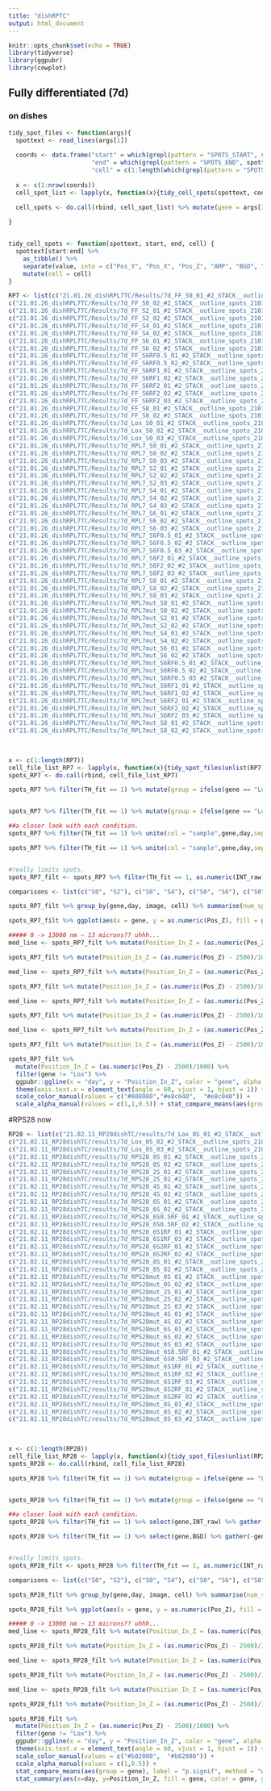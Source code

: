 ```yaml
---
title: "dishRPTC"
output: html_document
---
```


```r
knitr::opts_chunk$set(echo = TRUE)
library(tidyverse)
library(ggpubr)
library(cowplot)
```

## Fully differentiated (7d)
### on dishes

```r

tidy_spot_files <- function(args){ 
  spottext <- read_lines(args[1])
  
  coords <- data.frame("start" = which(grepl(pattern = "SPOTS_START", spottext))+2, 
                       "end" = which(grepl(pattern = "SPOTS_END", spottext))-1,
                       "cell" = c(1:length(which(grepl(pattern = "SPOTS_START", spottext))+2)))
  
  x <- c(1:nrow(coords))
  cell_spot_list <- lapply(x, function(x){tidy_cell_spots(spottext, coords$start[x], coords$end[x], coords$cell[x])})
  
  cell_spots <- do.call(rbind, cell_spot_list) %>% mutate(gene = args[3], day = args[2], image = args[4]) %>% select(gene, day, image, cell, everything())

}


tidy_cell_spots <- function(spottext, start, end, cell) {
  spottext[start:end] %>% 
    as_tibble() %>% 
    separate(value, into = c("Pos_Y", "Pos_X", "Pos_Z", "AMP", "BGD", "RES", "SigmaX", "SigmaY", "SigmaZ", "Cent_Y", "Cent_X", "Cent_Z", "MuY", "MuX", "MuZ", "ITERY_det", "Y_det", "X_det", "Z_det", "Y_min", "Y_max", "X_min", "X_max", "Z_min", "Z_max", "INT_raw", "INT_filt", "SC_det", "SC_det_norm", "TH_det", "TH_fit", "IN_nuc"), sep = "\t") %>% 
    mutate(cell = cell)
}

RP7 <- list(c("21.01.26_dishRPL7TC/Results/7d_FF_S0_01_#2_STACK__outline_spots_210126.txt" ,"S0", "FF", "01"),
c("21.01.26_dishRPL7TC/Results/7d_FF_S0_02_#2_STACK__outline_spots_210126.txt" ,"S0", "FF", "02"),
c("21.01.26_dishRPL7TC/Results/7d_FF_S2_01_#2_STACK__outline_spots_210126.txt" ,"S2", "FF", "01"),
c("21.01.26_dishRPL7TC/Results/7d_FF_S2_02_#2_STACK__outline_spots_210126.txt" ,"S2", "FF", "02"),
c("21.01.26_dishRPL7TC/Results/7d_FF_S4_01_#2_STACK__outline_spots_210126.txt" ,"S4", "FF", "01"),
c("21.01.26_dishRPL7TC/Results/7d_FF_S4_02_#2_STACK__outline_spots_210126.txt" ,"S4", "FF", "02"),
c("21.01.26_dishRPL7TC/Results/7d_FF_S6_01_#2_STACK__outline_spots_210126.txt" ,"S6", "FF", "01"),
c("21.01.26_dishRPL7TC/Results/7d_FF_S6_02_#2_STACK__outline_spots_210126.txt" ,"S6", "FF", "02"),
c("21.01.26_dishRPL7TC/Results/7d_FF_S6RF0.5_01_#2_STACK__outline_spots_210126.txt" ,"S6RF0.5", "FF", "01"),
c("21.01.26_dishRPL7TC/Results/7d_FF_S6RF0.5_02_#2_STACK__outline_spots_210126.txt" ,"S6RF0.5", "FF", "02"),
c("21.01.26_dishRPL7TC/Results/7d_FF_S6RF1_01_#2_STACK__outline_spots_210126.txt" ,"S6RF1", "FF", "01"),
c("21.01.26_dishRPL7TC/Results/7d_FF_S6RF1_02_#2_STACK__outline_spots_210126.txt" ,"S6RF1", "FF", "02"),
c("21.01.26_dishRPL7TC/Results/7d_FF_S6RF2_01_#2_STACK__outline_spots_210126.txt" ,"S6RF2", "FF", "01"),
c("21.01.26_dishRPL7TC/Results/7d_FF_S6RF2_02_#2_STACK__outline_spots_210126.txt" ,"S6RF2", "FF", "02"),
c("21.01.26_dishRPL7TC/Results/7d_FF_S6RF2_03_#2_STACK__outline_spots_210126.txt" ,"S6RF2", "FF", "03"),
c("21.01.26_dishRPL7TC/Results/7d_FF_S8_01_#2_STACK__outline_spots_210126.txt" ,"S8", "FF", "01"),
c("21.01.26_dishRPL7TC/Results/7d_FF_S8_02_#2_STACK__outline_spots_210126.txt" ,"S8", "FF", "02"),
c("21.01.26_dishRPL7TC/Results/7d_Lox_S0_01_#2_STACK__outline_spots_210126.txt" ,"S0", "Lox", "01"),
c("21.01.26_dishRPL7TC/Results/7d_Lox_S0_02_#2_STACK__outline_spots_210126.txt" ,"S0", "Lox", "02"),
c("21.01.26_dishRPL7TC/Results/7d_Lox_S0_03_#2_STACK__outline_spots_210126.txt" ,"S0", "Lox", "03"),
c("21.01.26_dishRPL7TC/Results/7d_RPL7_S0_01_#2_STACK__outline_spots_210126.txt" ,"S0", "RPL7", "01"),
c("21.01.26_dishRPL7TC/Results/7d_RPL7_S0_02_#2_STACK__outline_spots_210126.txt" ,"S0", "RPL7", "02"),
c("21.01.26_dishRPL7TC/Results/7d_RPL7_S0_03_#2_STACK__outline_spots_210126.txt" ,"S0", "RPL7", "03"),
c("21.01.26_dishRPL7TC/Results/7d_RPL7_S2_01_#2_STACK__outline_spots_210126.txt" ,"S2", "RPL7", "01"),
c("21.01.26_dishRPL7TC/Results/7d_RPL7_S2_02_#2_STACK__outline_spots_210126.txt" ,"S2", "RPL7", "02"),
c("21.01.26_dishRPL7TC/Results/7d_RPL7_S2_03_#2_STACK__outline_spots_210126.txt" ,"S2", "RPL7", "03"),
c("21.01.26_dishRPL7TC/Results/7d_RPL7_S4_01_#2_STACK__outline_spots_210126.txt" ,"S4", "RPL7", "01"),
c("21.01.26_dishRPL7TC/Results/7d_RPL7_S4_02_#2_STACK__outline_spots_210126.txt" ,"S4", "RPL7", "02"),
c("21.01.26_dishRPL7TC/Results/7d_RPL7_S4_03_#2_STACK__outline_spots_210126.txt" ,"S4", "RPL7", "03"),
c("21.01.26_dishRPL7TC/Results/7d_RPL7_S6_01_#2_STACK__outline_spots_210126.txt" ,"S6", "RPL7", "01"),
c("21.01.26_dishRPL7TC/Results/7d_RPL7_S6_02_#2_STACK__outline_spots_210126.txt" ,"S6", "RPL7", "02"),
c("21.01.26_dishRPL7TC/Results/7d_RPL7_S6_03_#2_STACK__outline_spots_210126.txt" ,"S6", "RPL7", "03"),
c("21.01.26_dishRPL7TC/Results/7d_RPL7_S6F0.5_01_#2_STACK__outline_spots_210126.txt" ,"S6RF0.5", "RPL7", "01"),
c("21.01.26_dishRPL7TC/Results/7d_RPL7_S6F0.5_02_#2_STACK__outline_spots_210126.txt" ,"S6RF0.5", "RPL7", "02"),
c("21.01.26_dishRPL7TC/Results/7d_RPL7_S6F0.5_03_#2_STACK__outline_spots_210126.txt" ,"S6RF0.5", "RPL7", "03"),
c("21.01.26_dishRPL7TC/Results/7d_RPL7_S6F2_01_#2_STACK__outline_spots_210126.txt" ,"S6RF2", "RPL7", "01"),
c("21.01.26_dishRPL7TC/Results/7d_RPL7_S6F2_02_#2_STACK__outline_spots_210126.txt" ,"S6RF2", "RPL7", "02"),
c("21.01.26_dishRPL7TC/Results/7d_RPL7_S6F2_03_#2_STACK__outline_spots_210126.txt" ,"S6RF2", "RPL7", "03"),
c("21.01.26_dishRPL7TC/Results/7d_RPL7_S8_01_#2_STACK__outline_spots_210126.txt" ,"S8", "RPL7", "01"),
c("21.01.26_dishRPL7TC/Results/7d_RPL7_S8_02_#2_STACK__outline_spots_210126.txt" ,"S8", "RPL7", "02"),
c("21.01.26_dishRPL7TC/Results/7d_RPL7_S8_03_#2_STACK__outline_spots_210126.txt" ,"S8", "RPL7", "03"),
c("21.01.26_dishRPL7TC/Results/7d_RPL7mut_S0_01_#2_STACK__outline_spots_210126.txt" ,"S0", "RPL7mut", "01"),
c("21.01.26_dishRPL7TC/Results/7d_RPL7mut_S0_02_#2_STACK__outline_spots_210126.txt" ,"S0", "RPL7mut", "02"),
c("21.01.26_dishRPL7TC/Results/7d_RPL7mut_S2_01_#2_STACK__outline_spots_210126.txt" ,"S0", "RPL7mut", "01"),
c("21.01.26_dishRPL7TC/Results/7d_RPL7mut_S2_02_#2_STACK__outline_spots_210126.txt" ,"S2", "RPL7mut", "02"),
c("21.01.26_dishRPL7TC/Results/7d_RPL7mut_S4_01_#2_STACK__outline_spots_210126.txt" ,"S4", "RPL7mut", "01"),
c("21.01.26_dishRPL7TC/Results/7d_RPL7mut_S4_02_#2_STACK__outline_spots_210126.txt" ,"S4", "RPL7mut", "02"),
c("21.01.26_dishRPL7TC/Results/7d_RPL7mut_S6_01_#2_STACK__outline_spots_210126.txt" ,"S6", "RPL7mut", "01"),
c("21.01.26_dishRPL7TC/Results/7d_RPL7mut_S6_02_#2_STACK__outline_spots_210126.txt" ,"S6", "RPL7mut", "02"),
c("21.01.26_dishRPL7TC/Results/7d_RPL7mut_S6RF0.5_01_#2_STACK__outline_spots_210126.txt" ,"S6RF0.5", "RPL7mut", "01"),
c("21.01.26_dishRPL7TC/Results/7d_RPL7mut_S6RF0.5_02_#2_STACK__outline_spots_210126.txt" ,"S6RF0.5", "RPL7mut", "02"),
c("21.01.26_dishRPL7TC/Results/7d_RPL7mut_S6RF0.5_03_#2_STACK__outline_spots_210126.txt" ,"S6RF0.5", "RPL7mut", "03"),
c("21.01.26_dishRPL7TC/Results/7d_RPL7mut_S6RF1_01_#2_STACK__outline_spots_210126.txt" ,"S6RF1", "RPL7mut", "01"),
c("21.01.26_dishRPL7TC/Results/7d_RPL7mut_S6RF1_02_#2_STACK__outline_spots_210126.txt" ,"S6RF1", "RPL7mut", "02"),
c("21.01.26_dishRPL7TC/Results/7d_RPL7mut_S6RF2_01_#2_STACK__outline_spots_210126.txt" ,"S6RF2", "RPL7mut", "01"),
c("21.01.26_dishRPL7TC/Results/7d_RPL7mut_S6RF2_02_#2_STACK__outline_spots_210126.txt" ,"S6RF2", "RPL7mut", "02"),
c("21.01.26_dishRPL7TC/Results/7d_RPL7mut_S6RF2_03_#2_STACK__outline_spots_210126.txt" ,"S6RF2", "RPL7mut", "03"),
c("21.01.26_dishRPL7TC/Results/7d_RPL7mut_S8_01_#2_STACK__outline_spots_210126.txt" ,"S8", "RPL7mut", "01"),
c("21.01.26_dishRPL7TC/Results/7d_RPL7mut_S8_02_#2_STACK__outline_spots_210126.txt" ,"S8", "RPL7mut", "02"))
           
           

x <- c(1:length(RP7))
cell_file_list_RP7 <- lapply(x, function(x){tidy_spot_files(unlist(RP7[x]))})
spots_RP7 <- do.call(rbind, cell_file_list_RP7) 

```

```r

spots_RP7 %>% filter(TH_fit == 1) %>% mutate(group = ifelse(gene == "Lox", "neg", "pos")) %>% select(group, SigmaX, SigmaZ, BGD, Pos_Z) %>% gather(-group,key = "param", value = "value") %>% mutate(value = as.numeric(value)) %>% ggplot(aes(y=value, group = group, fill = group)) + geom_density(alpha = 0.5) + facet_wrap(.~param, scales = "free") + theme_cowplot()


spots_RP7 %>% filter(TH_fit == 1) %>% mutate(group = ifelse(gene == "Lox", "neg", "pos")) %>% select(group, AMP, INT_raw, INT_filt) %>% gather(-group,key = "param", value = "value") %>% mutate(value = as.numeric(value)) %>% ggplot(aes(y=value, group = group, fill = group)) + geom_density(alpha = 0.5) + facet_wrap(.~param, scales = "free") + theme_cowplot() + ylim(0,2000)

##a closer look with each condition.
spots_RP7 %>% filter(TH_fit == 1) %>% unite(col = "sample",gene,day,sep = "_") %>% select(sample,INT_raw) %>% gather(-sample,key = "param", value = "value") %>% mutate(value = as.numeric(value)) %>% ggplot(aes(y=value, group = sample, fill = sample)) + geom_density(alpha = 0.5) + theme_cowplot() + ylim(450,1500) + geom_hline(yintercept = 850)

spots_RP7 %>% filter(TH_fit == 1) %>% unite(col = "sample",gene,day,sep = "_") %>% select(sample,BGD) %>% gather(-sample,key = "param", value = "value") %>% mutate(value = as.numeric(value)) %>% ggplot(aes(y=value, group = sample, fill = sample)) + geom_density(alpha = 0.5) + theme_cowplot() + ylim(300,800) + geom_hline(yintercept = 450)


#really limits spots.
spots_RP7_filt <- spots_RP7 %>% filter(TH_fit == 1, as.numeric(INT_raw) > 900, as.numeric(INT_raw)<2000 ,as.numeric(SigmaX) < 135) as.numeric(BGD) > 450)

```



```r
comparisons <- list(c("S0", "S2"), c("S0", "S4"), c("S0", "S6"), c("S0", "S8"), c("S6", "S6RF0.5"), c("S6", "S6RF1"), c("S6", "S6RF2"), c("S6RF2", "S8"))

spots_RP7_filt %>% group_by(gene,day, image, cell) %>% summarise(num_spots = n()) %>% ggplot(aes(x = day, y = num_spots)) + geom_violin(aes(fill = gene)) + geom_boxplot(aes(fill = gene), width = 0.25) + geom_point(alpha = 0.01, position = "jitter") + theme_cowplot() + guides(fill = FALSE, col = FALSE) + EnvStats::stat_n_text(y.pos = -5) + stat_compare_means(comparisons = comparisons, method = "wilcox.test") + labs(x = "", y = "Number of spots per cell") + facet_wrap(.~gene, nrow = 4)

spots_RP7_filt %>% ggplot(aes(x = gene, y = as.numeric(Pos_Z), fill = gene)) + geom_point(alpha = 0.1, position = "jitter") + geom_violin() + geom_boxplot(width = 0.25, outlier.shape = NA) + theme_cowplot() + guides(fill = FALSE, col = FALSE) + stat_compare_means(comparisons = comparisons, method = "wilcox.test") + labs(x ="", y = "Raw FISH-quant Pos_Z")

##### 0 -> 13000 nm ~ 13 microns?? uhhh...
med_line <- spots_RP7_filt %>% mutate(Position_In_Z = (as.numeric(Pos_Z) - 2500)/1000) %>% filter(gene == "FF", day == "S0") %>% summarize(median(Position_In_Z)) %>% as.numeric()

spots_RP7_filt %>% mutate(Position_In_Z = (as.numeric(Pos_Z) - 2500)/1000) %>% filter(gene != "Lox") %>% ggplot(aes(x = day, y = Position_In_Z)) + geom_violin(aes(fill = gene, alpha = gene)) + geom_boxplot(aes(fill = gene, alpha = gene), width = 0.25, outlier.shape = NA) + geom_point(alpha = 0.001, position = "jitter") + theme_cowplot() + guides(fill = FALSE, col = FALSE, alpha = FALSE) + stat_compare_means(comparisons = comparisons, method = "wilcox.test") + scale_fill_manual(values = c("#808080","#e8c040",  "#e8c040")) + scale_alpha_manual(values = c(1,1,0.5)) + labs(x = "", y = "Position in Z (um)") + geom_hline(yintercept = med_line, size = 1, linetype = "dashed") + geom_hline(yintercept = 0) + facet_wrap(.~gene, nrow = 3)

```

```r
med_line <- spots_RP7_filt %>% mutate(Position_In_Z = (as.numeric(Pos_Z) - 2500)/1000) %>% filter(gene == "FF", day == "S0") %>% summarize(median(Position_In_Z)) %>% as.numeric()

spots_RP7_filt %>% mutate(Position_In_Z = (as.numeric(Pos_Z) - 2500)/1000) %>% filter(gene == "FF") %>% ggplot(aes(x = day, y = Position_In_Z)) + geom_violin(aes(fill = gene, alpha = gene)) + geom_boxplot(aes(fill = gene, alpha = gene), width = 0.25, outlier.shape = NA) + geom_point(alpha = 0.001, position = "jitter") + theme_cowplot() + guides(fill = FALSE, col = FALSE, alpha = FALSE) + stat_compare_means(comparisons = comparisons, method = "wilcox.test") + scale_fill_manual(values = c("#808080","#e8c040",  "#e8c040")) + scale_alpha_manual(values = c(1,1,0.5)) + labs(x = "", y = "Position in Z (um)") + geom_hline(yintercept = med_line, size = 1, linetype = "dashed") + geom_hline(yintercept = 0) 

med_line <- spots_RP7_filt %>% mutate(Position_In_Z = (as.numeric(Pos_Z) - 2500)/1000) %>% filter(gene == "RPL7", day == "S0") %>% summarize(median(Position_In_Z)) %>% as.numeric()

spots_RP7_filt %>% mutate(Position_In_Z = (as.numeric(Pos_Z) - 2500)/1000) %>% filter(gene == "RPL7") %>% ggplot(aes(x = day, y = Position_In_Z)) + geom_violin(aes(fill = gene, alpha = gene)) + geom_boxplot(aes(fill = gene, alpha = gene), width = 0.25, outlier.shape = NA) + geom_point(alpha = 0.001, position = "jitter") + theme_cowplot() + guides(fill = FALSE, col = FALSE, alpha = FALSE) + stat_compare_means(comparisons = list(c("S0", "S2"), c("S0", "S4"), c("S0", "S6"), c("S0", "S8"), c("S6", "S6RF0.5"), c("S6", "S6RF2")), method = "wilcox.test") + scale_fill_manual(values = c("#e8c040",  "#e8c040")) + scale_alpha_manual(values = c(1,1,0.5)) + labs(x = "", y = "Position in Z (um)") + geom_hline(yintercept = med_line, size = 1, linetype = "dashed") + geom_hline(yintercept = 0) 

med_line <- spots_RP7_filt %>% mutate(Position_In_Z = (as.numeric(Pos_Z) - 2500)/1000) %>% filter(gene == "RPL7mut", day == "S0") %>% summarize(median(Position_In_Z)) %>% as.numeric()

spots_RP7_filt %>% mutate(Position_In_Z = (as.numeric(Pos_Z) - 2500)/1000) %>% filter(gene == "RPL7mut") %>% ggplot(aes(x = day, y = Position_In_Z)) + geom_violin(aes(fill = gene, alpha = gene)) + geom_boxplot(aes(fill = gene, alpha = gene), width = 0.25, outlier.shape = NA) + geom_point(alpha = 0.001, position = "jitter") + theme_cowplot() + guides(fill = FALSE, col = FALSE, alpha = FALSE) + stat_compare_means(comparisons = comparisons, method = "wilcox.test") + scale_fill_manual(values = c("#e8c040",  "#e8c040")) + scale_alpha_manual(values = c(0.5,1,1,0.5)) + labs(x = "", y = "Position in Z (um)") + geom_hline(yintercept = med_line, size = 1, linetype = "dashed") + geom_hline(yintercept = 0) 

```

```r

spots_RP7_filt %>% 
  mutate(Position_In_Z = (as.numeric(Pos_Z) - 2500)/1000) %>% 
  filter(gene != "Lox") %>% 
  ggpubr::ggline(x = "day", y = "Position_In_Z", color = "gene", alpha = "gene", add = "mean", plot_type = "b", size = 1.5, title = "SPOTS YO", xlab = "", ylab = "Position n Z (um)") +
  theme(axis.text.x = element_text(angle = 60, vjust = 1, hjust = 1)) +
  scale_color_manual(values = c("#808080","#e8c040",  "#e8c040")) +
  scale_alpha_manual(values = c(1,1,0.5)) + stat_compare_means(aes(group = gene), label = "p.signif", method = "wilcox.test", size = 5, hide.ns = TRUE, label.y = 3.5)  + stat_summary(aes(x=day, y=Position_In_Z, fill = gene, color = gene, group=gene), geom="ribbon", fun.data = mean_cl_normal, fun.args=list(conf.int=0.95),alpha = 0.2,color = NA) 


```

#RPS28 now

```r

RP28 <- list(c("21.02.11_RP28dishTC/results/7d_Lox_0S_01_#2_STACK__outline_spots_210212.txt" ,"S0", "Lox", "01"),
c("21.02.11_RP28dishTC/results/7d_Lox_0S_02_#2_STACK__outline_spots_210212.txt" ,"S0", "Lox", "02"),
c("21.02.11_RP28dishTC/results/7d_Lox_0S_03_#2_STACK__outline_spots_210212.txt" ,"S0", "Lox", "03"),
c("21.02.11_RP28dishTC/results/7d_RPS28_0S_01_#2_STACK__outline_spots_210212.txt" ,"S0", "RPS28", "02"),
c("21.02.11_RP28dishTC/results/7d_RPS28_0S_02_#2_STACK__outline_spots_210212.txt" ,"S0", "RPS28", "02"),
c("21.02.11_RP28dishTC/results/7d_RPS28_2S_01_#2_STACK__outline_spots_210212.txt" ,"S2", "RPS28", "02"),
c("21.02.11_RP28dishTC/results/7d_RPS28_2S_02_#2_STACK__outline_spots_210212.txt" ,"S2", "RPS28", "02"),
c("21.02.11_RP28dishTC/results/7d_RPS28_4S_01_#2_STACK__outline_spots_210212.txt" ,"S4", "RPS28", "02"),
c("21.02.11_RP28dishTC/results/7d_RPS28_4S_02_#2_STACK__outline_spots_210212.txt" ,"S4", "RPS28", "02"),
c("21.02.11_RP28dishTC/results/7d_RPS28_6S_01_#2_STACK__outline_spots_210212.txt" ,"S6", "RPS28", "02"),
c("21.02.11_RP28dishTC/results/7d_RPS28_6S_02_#2_STACK__outline_spots_210212.txt" ,"S6", "RPS28", "02"),
c("21.02.11_RP28dishTC/results/7d_RPS28_6S0.5RF_01_#2_STACK__outline_spots_210212.txt" ,"S6RF0.5", "RPS28", "02"),
c("21.02.11_RP28dishTC/results/7d_RPS28_6S0.5RF_02_#2_STACK__outline_spots_210212.txt" ,"S6RF0.5", "RPS28", "02"),
c("21.02.11_RP28dishTC/results/7d_RPS28_6S1RF_01_#2_STACK__outline_spots_210212.txt" ,"S6RF1", "RPS28", "02"),
c("21.02.11_RP28dishTC/results/7d_RPS28_6S1RF_03_#2_STACK__outline_spots_210212.txt" ,"S6RF1", "RPS28", "02"),
c("21.02.11_RP28dishTC/results/7d_RPS28_6S2RF_01_#2_STACK__outline_spots_210212.txt" ,"S6RF2", "RPS28", "02"),
c("21.02.11_RP28dishTC/results/7d_RPS28_6S2RF_02_#2_STACK__outline_spots_210212.txt" ,"S6RF2", "RPS28", "02"),
c("21.02.11_RP28dishTC/results/7d_RPS28_8S_01_#2_STACK__outline_spots_210212.txt" ,"S8", "RPS28", "02"),
c("21.02.11_RP28dishTC/results/7d_RPS28_8S_02_#2_STACK__outline_spots_210212.txt" ,"S8", "RPS28", "02"),
c("21.02.11_RP28dishTC/results/7d_RPS28mut_0S_01_#2_STACK__outline_spots_210212.txt" ,"S0", "RPS28mut", "02"),
c("21.02.11_RP28dishTC/results/7d_RPS28mut_0S_02_#2_STACK__outline_spots_210212.txt" ,"S0", "RPS28mut", "02"),
c("21.02.11_RP28dishTC/results/7d_RPS28mut_2S_01_#2_STACK__outline_spots_210212.txt" ,"S2", "RPS28mut", "02"),
c("21.02.11_RP28dishTC/results/7d_RPS28mut_2S_02_#2_STACK__outline_spots_210212.txt" ,"S2", "RPS28mut", "02"),
c("21.02.11_RP28dishTC/results/7d_RPS28mut_2S_03_#2_STACK__outline_spots_210212.txt" ,"S2", "RPS28mut", "02"),
c("21.02.11_RP28dishTC/results/7d_RPS28mut_4S_01_#2_STACK__outline_spots_210212.txt" ,"S4", "RPS28mut", "02"),
c("21.02.11_RP28dishTC/results/7d_RPS28mut_4S_02_#2_STACK__outline_spots_210212.txt" ,"S4", "RPS28mut", "02"),
c("21.02.11_RP28dishTC/results/7d_RPS28mut_6S_01_#2_STACK__outline_spots_210212.txt" ,"S6", "RPS28mut", "02"),
c("21.02.11_RP28dishTC/results/7d_RPS28mut_6S_02_#2_STACK__outline_spots_210212.txt" ,"S6", "RPS28mut", "02"),
c("21.02.11_RP28dishTC/results/7d_RPS28mut_6S_03_#2_STACK__outline_spots_210212.txt" ,"S6", "RPS28mut", "02"),
c("21.02.11_RP28dishTC/results/7d_RPS28mut_6S0.5RF_01_#2_STACK__outline_spots_210212.txt" ,"S6RF0.5", "RPS28mut", "02"),
c("21.02.11_RP28dishTC/results/7d_RPS28mut_6S0.5RF_03_#2_STACK__outline_spots_210212.txt" ,"S6RF0.5", "RPS28mut", "02"),
c("21.02.11_RP28dishTC/results/7d_RPS28mut_6S1RF_01_#2_STACK__outline_spots_210212.txt" ,"S6RF1", "RPS28mut", "02"),
c("21.02.11_RP28dishTC/results/7d_RPS28mut_6S1RF_02_#2_STACK__outline_spots_210212.txt" ,"S6RF1", "RPS28mut", "02"),
c("21.02.11_RP28dishTC/results/7d_RPS28mut_6S1RF_03_#2_STACK__outline_spots_210212.txt" ,"S6RF1", "RPS28mut", "02"),
c("21.02.11_RP28dishTC/results/7d_RPS28mut_6S2RF_01_#2_STACK__outline_spots_210212.txt" ,"S6RF2", "RPS28mut", "02"),
c("21.02.11_RP28dishTC/results/7d_RPS28mut_6S2RF_02_#2_STACK__outline_spots_210212.txt" ,"S6RF2", "RPS28mut", "02"),
c("21.02.11_RP28dishTC/results/7d_RPS28mut_8S_01_#2_STACK__outline_spots_210212.txt" ,"S6RF2", "RPS28mut", "02"),
c("21.02.11_RP28dishTC/results/7d_RPS28mut_8S_02_#2_STACK__outline_spots_210212.txt" ,"S8", "RPS28mut", "02"),
c("21.02.11_RP28dishTC/results/7d_RPS28mut_8S_03_#2_STACK__outline_spots_210212.txt" ,"S8", "RPS28mut", "02"))
           
           

x <- c(1:length(RP28))
cell_file_list_RP28 <- lapply(x, function(x){tidy_spot_files(unlist(RP28[x]))})
spots_RP28 <- do.call(rbind, cell_file_list_RP28) 

```

```r

spots_RP28 %>% filter(TH_fit == 1) %>% mutate(group = ifelse(gene == "Lox", "neg", "pos")) %>% select(group, SigmaX, SigmaZ, BGD, Pos_Z) %>% gather(-group,key = "param", value = "value") %>% mutate(value = as.numeric(value)) %>% ggplot(aes(y=value, group = group, fill = group)) + geom_density(alpha = 0.5) + facet_wrap(.~param, scales = "free") + theme_cowplot()


spots_RP28 %>% filter(TH_fit == 1) %>% mutate(group = ifelse(gene == "Lox", "neg", "pos")) %>% select(group, AMP, INT_raw, INT_filt) %>% gather(-group,key = "param", value = "value") %>% mutate(value = as.numeric(value)) %>% ggplot(aes(y=value, group = group, fill = group)) + geom_density(alpha = 0.5) + facet_wrap(.~param, scales = "free") + theme_cowplot() + ylim(0,2000)

##a closer look with each condition.
spots_RP28 %>% filter(TH_fit == 1) %>% select(gene,INT_raw) %>% gather(-gene,key = "param", value = "value") %>% mutate(value = as.numeric(value)) %>% ggplot(aes(y=value, group = gene, fill = gene)) + geom_density(alpha = 0.5) + theme_cowplot() + ylim(750,2000) + geom_hline(yintercept = 1000)

spots_RP28 %>% filter(TH_fit == 1) %>% select(gene,BGD) %>% gather(-gene,key = "param", value = "value") %>% mutate(value = as.numeric(value)) %>% ggplot(aes(y=value, group = gene, fill = gene)) + geom_density(alpha = 0.5) + theme_cowplot() + ylim(300,1000) + geom_hline(yintercept = 400)


#really limits spots.
spots_RP28_filt <- spots_RP28 %>% filter(TH_fit == 1, as.numeric(INT_raw) > 1000, as.numeric(BGD) > 400)

```



```r
comparisons <- list(c("S0", "S2"), c("S0", "S4"), c("S0", "S6"), c("S0", "S8"), c("S6", "S6RF0.5"), c("S6", "S6RF1"), c("S6", "S6RF2"), c("S6RF2", "S8"))

spots_RP28_filt %>% group_by(gene,day, image, cell) %>% summarise(num_spots = n()) %>% ggplot(aes(x = day, y = num_spots)) + geom_violin(aes(fill = gene)) + geom_boxplot(aes(fill = gene), width = 0.25) + geom_point(alpha = 0.01, position = "jitter") + theme_cowplot() + guides(fill = FALSE, col = FALSE) + EnvStats::stat_n_text(y.pos = -5) + stat_compare_means(comparisons = comparisons, method = "wilcox.test") + labs(x = "", y = "Number of spots per cell") + facet_wrap(.~gene, nrow = 2)

spots_RP28_filt %>% ggplot(aes(x = gene, y = as.numeric(Pos_Z), fill = gene)) + geom_point(alpha = 0.1, position = "jitter") + geom_violin() + geom_boxplot(width = 0.25, outlier.shape = NA) + theme_cowplot() + guides(fill = FALSE, col = FALSE) + stat_compare_means(comparisons = comparisons, method = "wilcox.test") + labs(x ="", y = "Raw FISH-quant Pos_Z")

##### 0 -> 13000 nm ~ 13 microns?? uhhh...
med_line <- spots_RP28_filt %>% mutate(Position_In_Z = (as.numeric(Pos_Z) - 2500)/1000) %>% filter(gene == "RPS28mut", day == "S0") %>% summarize(median(Position_In_Z)) %>% as.numeric()

spots_RP28_filt %>% mutate(Position_In_Z = (as.numeric(Pos_Z) - 2500)/1000) %>% filter(gene != "Lox") %>% ggplot(aes(x = day, y = Position_In_Z)) + geom_violin(aes(fill = gene, alpha = gene)) + geom_boxplot(aes(fill = gene, alpha = gene), width = 0.25, outlier.shape = NA) + geom_point(alpha = 0.001, position = "jitter") + theme_cowplot() + guides(fill = FALSE, col = FALSE, alpha = FALSE) + stat_compare_means(comparisons = comparisons, method = "wilcox.test") + scale_fill_manual(values = c("#b82080","#b82080")) + scale_alpha_manual(values = c(1,0.5)) + labs(x = "", y = "Position in Z (um)") + geom_hline(yintercept = med_line, size = 1, linetype = "dashed") + geom_hline(yintercept = 0) + facet_wrap(.~gene, nrow = 3)

```

```r

med_line <- spots_RP28_filt %>% mutate(Position_In_Z = (as.numeric(Pos_Z) - 2500)/1000) %>% filter(gene == "RPS28", day == "S0") %>% summarize(median(Position_In_Z)) %>% as.numeric()

spots_RP28_filt %>% mutate(Position_In_Z = (as.numeric(Pos_Z) - 2500)/1000) %>% filter(gene == "RPS28") %>% ggplot(aes(x = day, y = Position_In_Z)) + geom_violin(aes(fill = gene, alpha = gene)) + geom_boxplot(aes(fill = gene, alpha = gene), width = 0.25, outlier.shape = NA) + geom_point(alpha = 0.001, position = "jitter") + theme_cowplot() + guides(fill = FALSE, col = FALSE, alpha = FALSE) + stat_compare_means(comparisons = list(c("S0", "S2"), c("S0", "S4"), c("S0", "S6"), c("S0", "S8"), c("S6", "S6RF0.5"), c("S6", "S6RF2")), method = "wilcox.test") + scale_fill_manual(values = c("#b82080",  "#b82080")) + scale_alpha_manual(values = c(1,0.5)) + labs(x = "", y = "Position in Z (um)") + geom_hline(yintercept = med_line, size = 1, linetype = "dashed") + geom_hline(yintercept = 0) 

med_line <- spots_RP28_filt %>% mutate(Position_In_Z = (as.numeric(Pos_Z) - 2500)/1000) %>% filter(gene == "RPS28mut", day == "S0") %>% summarize(median(Position_In_Z)) %>% as.numeric()

spots_RP28_filt %>% mutate(Position_In_Z = (as.numeric(Pos_Z) - 2500)/1000) %>% filter(gene == "RPS28mut") %>% ggplot(aes(x = day, y = Position_In_Z)) + geom_violin(aes(fill = gene, alpha = gene)) + geom_boxplot(aes(fill = gene, alpha = gene), width = 0.25, outlier.shape = NA) + geom_point(alpha = 0.001, position = "jitter") + theme_cowplot() + guides(fill = FALSE, col = FALSE, alpha = FALSE) + stat_compare_means(comparisons = comparisons, method = "wilcox.test") + scale_fill_manual(values = c("#b82080",  "#b82080")) + scale_alpha_manual(values = c(0.5,1,1,0.5)) + labs(x = "", y = "Position in Z (um)") + geom_hline(yintercept = med_line, size = 1, linetype = "dashed") + geom_hline(yintercept = 0) 

```

```r

spots_RP28_filt %>% 
  mutate(Position_In_Z = (as.numeric(Pos_Z) - 2500)/1000) %>% 
  filter(gene != "Lox") %>% 
  ggpubr::ggline(x = "day", y = "Position_In_Z", color = "gene", alpha = "gene", add = "mean", plot_type = "b", size = 1.5, title = "SPOTS YO", xlab = "", ylab = "Position n Z (um)") +
  theme(axis.text.x = element_text(angle = 60, vjust = 1, hjust = 1)) +
  scale_color_manual(values = c("#b82080",  "#b82080")) +
  scale_alpha_manual(values = c(1,0.5)) + 
  stat_compare_means(aes(group = gene), label = "p.signif", method = "wilcox.test", size = 5, hide.ns = TRUE, label.y = 3.5)  + 
  stat_summary(aes(x=day, y=Position_In_Z, fill = gene, color = gene, group=gene), geom="ribbon", fun.data = mean_cl_normal, fun.args=list(conf.int=0.95),alpha = 0.2,color = NA) 


```
